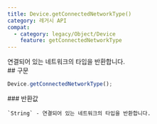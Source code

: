 ```yaml
---
title: Device.getConnectedNetworkType()
category: 레거시 API
compat:
  - category: legacy/Object/Device
    feature: getConnectedNetworkType
---
```


<Section>
  연결되어 있는 네트워크의 타입을 반환합니다.
</Section>
<Section>
  ## 구문

  ~~~js
  Device.getConnectedNetworkType();
  ~~~

  <Section>
    ### 반환값

    `String` - 연결되어 있는 네트워크의 타입을 반환합니다.
  </Section>
</Section>